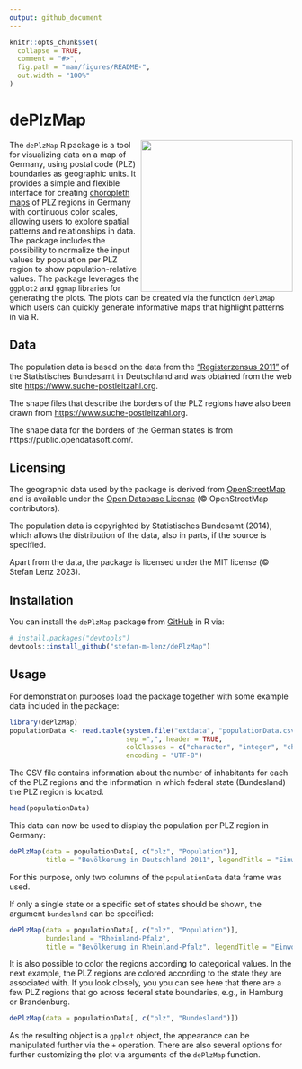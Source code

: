```yaml
---
output: github_document
---
```


<!-- README.md is generated from README.Rmd. Please edit that file -->

```r
knitr::opts_chunk$set(
  collapse = TRUE,
  comment = "#>",
  fig.path = "man/figures/README-",
  out.width = "100%"
)
```

# dePlzMap

<!-- badges: start -->
<!-- badges: end -->

<img src="man/figures/dePlzMap.png" width="270px" style="float:right" />

The `dePlzMap` R package is a tool for visualizing data on a map of Germany, 
using postal code (PLZ) boundaries as geographic units. 
It provides a simple and flexible interface for creating [choropleth maps](https://en.wikipedia.org/wiki/Choropleth_map) of 
PLZ regions in Germany with continuous color scales,
allowing users to explore spatial patterns and relationships in data.
The package includes the possibility to normalize the input values by population
per PLZ region to show population-relative values.
The package leverages the `ggplot2` and `ggmap` libraries for generating the plots.
The plots can be created via the function `dePlzMap` which users can quickly generate 
informative maps that highlight patterns in via R.

## Data

The population data is based on the data from the ["Registerzensus 2011"](https://www.zensus2011.de/DE/Home/Aktuelles/DemografischeGrunddaten.html?nn=559100) of the 
Statistisches Bundesamt in Deutschland and was obtained from the web site [https://www.suche-postleitzahl.org](https://www.suche-postleitzahl.org/downloads).

The shape files that describe the borders of the PLZ regions have also been 
drawn from [https://www.suche-postleitzahl.org](https://www.suche-postleitzahl.org/downloads).

The shape data for the borders of the German states is from https://public.opendatasoft.com/.

## Licensing

The geographic data used by the package 
is derived from [OpenStreetMap](https://www.openstreetmap.org/) and is available under the 
[Open Database License](https://opendatacommons.org/licenses/odbl/)
(&copy; OpenStreetMap contributors).

The population data is copyrighted by Statistisches Bundesamt (2014), which
allows the distribution of the data, also in parts, if the source is specified.

Apart from the data, the package is licensed under the MIT license (&copy; Stefan Lenz 2023).

## Installation

You can install the `dePlzMap` package from [GitHub](https://github.com/) in R via:

``` r
# install.packages("devtools")
devtools::install_github("stefan-m-lenz/dePlzMap")
```

## Usage

For demonstration purposes load the package together with some example data included in the package:

```r
library(dePlzMap)
populationData <- read.table(system.file("extdata", "populationData.csv", package = "dePlzMap"),
                             sep =",", header = TRUE, 
                             colClasses = c("character", "integer", "character"),
                             encoding = "UTF-8")
```

The CSV file contains information about the number of inhabitants for each of 
the PLZ regions and the information in which federal state (Bundesland) the PLZ 
region is located.

```r
head(populationData)
```

This data can now be used to display the population per PLZ region in Germany:

```r
dePlzMap(data = populationData[, c("plz", "Population")],
         title = "Bevölkerung in Deutschland 2011", legendTitle = "Einwohner")
```
For this purpose, only two columns of the `populationData` data frame was used.

If only a single state or a specific set of states should be shown,
the argument `bundesland` can be specified:

```r
dePlzMap(data = populationData[, c("plz", "Population")],
         bundesland = "Rheinland-Pfalz",
         title = "Bevölkerung in Rheinland-Pfalz", legendTitle = "Einwohner")
```

It is also possible to color the regions according to categorical values.
In the next example, the PLZ regions are colored according to the state
they are associated with.
If you look closely, you you can see here that there are a few PLZ regions 
that go across federal state boundaries, e.g., in Hamburg or Brandenburg.

```r
dePlzMap(data = populationData[, c("plz", "Bundesland")])
```

As the resulting object is a `gpplot` object, the appearance
can be manipulated further via the `+` operation.
There are also several options for further customizing the plot 
via arguments of the `dePlzMap` function.



